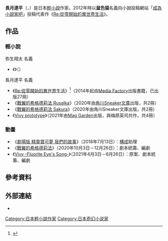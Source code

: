 {{Infobox 作家
| name          = 長月達平
| death_date    = 
| image         = 
| pseudonym     = {{ubl|長月達平|鼠色猫|弥生翔太}}
| birth_name    = {{JPN}}
| birth_date    = {{Birth date and age|1987|3|11}}
| birth_place   = 
| occupation    = [[輕小說|輕小說作家]]、肉品處理員
| language      = [[日語|日語]]
| nationality   = 
| period        = 2008年至今
| genre         = 
| subject       = 
| notableworks  = 《[[Re:從零開始的異世界生活|Re:從零開始的異世界生活]]》
| awards        =  第7回[[Super_Dash小說新人獎|Super Dash小說新人獎]]佳作<br/>（《背叛者 〜命運的收買人〜》）
| signature     = 
| website       =
}}
'''長月達平'''（{{jpn|j=長月 達平|hg=ながつき たっぺい|rm=Naga-tsuki tappei}}，{{bd|1987年|3月11日}}）是日本[[輕小說|輕小說]]作家。2012年時以'''鼠色猫'''名義向小說投稿網站「[[成為小說家吧|成為小說家吧]]」投稿代表作《[[Re:從零開始的異世界生活|Re:從零開始的異世界生活]]》。

== 作品 ==
=== 輕小說 ===
;弥生翔太 名義
*《{{link-ja|背叛者 (小說)|反逆者 (小説)|背叛者 〜命運的收買人〜}}》（{{lang|ja|反逆者(トリズナー) ～ウンメイノカエカタ～}}）
;長月達平 名義
*《[[Re:從零開始的異世界生活|Re:從零開始的異世界生活]]》<ref>{{cite web|url=http://www.appledaily.com.tw/realtimenews/article/new/20160812/927453/|title=日輕小說作家的擁抱 讓粉絲都嗨了|date=2016年8月12日|accessdate=2017年3月2日|archive-date=2016年8月14日|archive-url=https://web.archive.org/web/20160814143329/http://www.appledaily.com.tw/realtimenews/article/new/20160812/927453/|dead-url=no}}</ref>（2014年起由[[Media_Factory|Media Factory]]出版書籍，已出版27冊）
*《[[戰翼的希格德莉法|戰翼的希格德莉法 Rusalka]]》（2020年由[[角川Sneaker文庫|角川Sneaker文庫]]出版，共2冊）
*《[[戰翼的希格德莉法|戰翼的希格德莉法 Sakura]]》（2020年由角川Sneaker文庫出版，共2冊）
*《[[Vivy_-Fluorite_Eye's_Song-|Vivy prototype]]》（2021年由[[Mag_Garden|Mag Garden]]出版，與梅原英司共作，共4冊）

=== 動畫 ===
*《[[劇場版_精靈寶可夢_我們的故事|劇場版 精靈寶可夢 我們的故事]]》（2018年7月13日）：[[系列構成|構成]]助理
*《[[戰翼的希格德莉法|戰翼的希格德莉法]]》（2020年10月3日－12月26日）：劇本統籌、編劇
*《[[Vivy_-Fluorite_Eye's_Song-|Vivy -Fluorite Eye's Song-]]》（2021年4月3日－6月26日）：原案、劇本統籌、編劇

== 參考資料 ==
{{Reflist}}

== 外部連結 ==
*{{Twitter|id=nezumiironyanko|name=鼠色猫／長月達平}}

{{Re:從零開始的異世界生活}}
{{Authority control}}
{{DEFAULTSORT:Nagatsuki Tappei}}
[[Category:日本輕小說作家|Category:日本輕小說作家]]
[[Category:日本奇幻小说家|Category:日本奇幻小说家]]
{{Japan-writer-stub}}